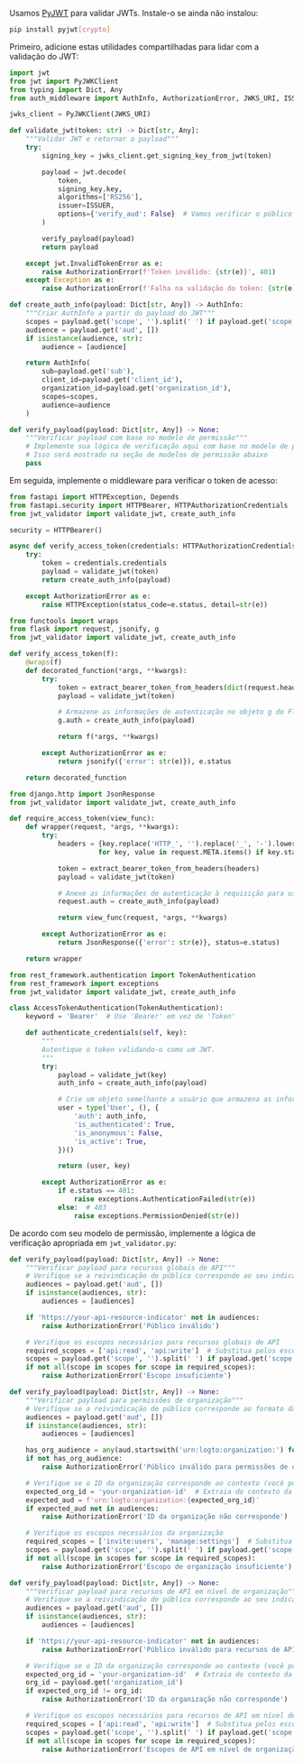 
Usamos [PyJWT](https://github.com/jpadilla/pyjwt) para validar JWTs. Instale-o se ainda não instalou:

```bash
pip install pyjwt[crypto]
```

Primeiro, adicione estas utilidades compartilhadas para lidar com a validação do JWT:

```py title="jwt_validator.py"
import jwt
from jwt import PyJWKClient
from typing import Dict, Any
from auth_middleware import AuthInfo, AuthorizationError, JWKS_URI, ISSUER

jwks_client = PyJWKClient(JWKS_URI)

def validate_jwt(token: str) -> Dict[str, Any]:
    """Validar JWT e retornar o payload"""
    try:
        signing_key = jwks_client.get_signing_key_from_jwt(token)

        payload = jwt.decode(
            token,
            signing_key.key,
            algorithms=['RS256'],
            issuer=ISSUER,
            options={'verify_aud': False}  # Vamos verificar o público manualmente
        )

        verify_payload(payload)
        return payload

    except jwt.InvalidTokenError as e:
        raise AuthorizationError(f'Token inválido: {str(e)}', 401)
    except Exception as e:
        raise AuthorizationError(f'Falha na validação do token: {str(e)}', 401)

def create_auth_info(payload: Dict[str, Any]) -> AuthInfo:
    """Criar AuthInfo a partir do payload do JWT"""
    scopes = payload.get('scope', '').split(' ') if payload.get('scope') else []
    audience = payload.get('aud', [])
    if isinstance(audience, str):
        audience = [audience]

    return AuthInfo(
        sub=payload.get('sub'),
        client_id=payload.get('client_id'),
        organization_id=payload.get('organization_id'),
        scopes=scopes,
        audience=audience
    )

def verify_payload(payload: Dict[str, Any]) -> None:
    """Verificar payload com base no modelo de permissão"""
    # Implemente sua lógica de verificação aqui com base no modelo de permissão
    # Isso será mostrado na seção de modelos de permissão abaixo
    pass
```

Em seguida, implemente o middleware para verificar o token de acesso:

<Tabs groupId="api-framework">
  <TabItem value="fastapi" label="FastAPI">

```py title="auth_middleware.py"
from fastapi import HTTPException, Depends
from fastapi.security import HTTPBearer, HTTPAuthorizationCredentials
from jwt_validator import validate_jwt, create_auth_info

security = HTTPBearer()

async def verify_access_token(credentials: HTTPAuthorizationCredentials = Depends(security)) -> AuthInfo:
    try:
        token = credentials.credentials
        payload = validate_jwt(token)
        return create_auth_info(payload)

    except AuthorizationError as e:
        raise HTTPException(status_code=e.status, detail=str(e))
```

  </TabItem>
  <TabItem value="flask" label="Flask">

```py title="auth_middleware.py"
from functools import wraps
from flask import request, jsonify, g
from jwt_validator import validate_jwt, create_auth_info

def verify_access_token(f):
    @wraps(f)
    def decorated_function(*args, **kwargs):
        try:
            token = extract_bearer_token_from_headers(dict(request.headers))
            payload = validate_jwt(token)

            # Armazene as informações de autenticação no objeto g do Flask para uso genérico
            g.auth = create_auth_info(payload)

            return f(*args, **kwargs)

        except AuthorizationError as e:
            return jsonify({'error': str(e)}), e.status

    return decorated_function
```

  </TabItem>
  <TabItem value="django" label="Django">

```py title="auth_middleware.py"
from django.http import JsonResponse
from jwt_validator import validate_jwt, create_auth_info

def require_access_token(view_func):
    def wrapper(request, *args, **kwargs):
        try:
            headers = {key.replace('HTTP_', '').replace('_', '-').lower(): value
                      for key, value in request.META.items() if key.startswith('HTTP_')}

            token = extract_bearer_token_from_headers(headers)
            payload = validate_jwt(token)

            # Anexe as informações de autenticação à requisição para uso genérico
            request.auth = create_auth_info(payload)

            return view_func(request, *args, **kwargs)

        except AuthorizationError as e:
            return JsonResponse({'error': str(e)}, status=e.status)

    return wrapper
```

  </TabItem>
  <TabItem value="django-rest-framework" label="Django REST Framework">

```py title="auth_middleware.py"
from rest_framework.authentication import TokenAuthentication
from rest_framework import exceptions
from jwt_validator import validate_jwt, create_auth_info

class AccessTokenAuthentication(TokenAuthentication):
    keyword = 'Bearer'  # Use 'Bearer' em vez de 'Token'

    def authenticate_credentials(self, key):
        """
        Autentique o token validando-o como um JWT.
        """
        try:
            payload = validate_jwt(key)
            auth_info = create_auth_info(payload)

            # Crie um objeto semelhante a usuário que armazena as informações de autenticação para uso genérico
            user = type('User', (), {
                'auth': auth_info,
                'is_authenticated': True,
                'is_anonymous': False,
                'is_active': True,
            })()

            return (user, key)

        except AuthorizationError as e:
            if e.status == 401:
                raise exceptions.AuthenticationFailed(str(e))
            else:  # 403
                raise exceptions.PermissionDenied(str(e))
```

  </TabItem>
</Tabs>

De acordo com seu modelo de permissão, implemente a lógica de verificação apropriada em `jwt_validator.py`:

<Tabs groupId="permission-models">
<TabItem value="global-api-resources" label="Recursos globais de API">

```py title="jwt_validator.py"
def verify_payload(payload: Dict[str, Any]) -> None:
    """Verificar payload para recursos globais de API"""
    # Verifique se a reivindicação de público corresponde ao seu indicador de recurso de API
    audiences = payload.get('aud', [])
    if isinstance(audiences, str):
        audiences = [audiences]

    if 'https://your-api-resource-indicator' not in audiences:
        raise AuthorizationError('Público inválido')

    # Verifique os escopos necessários para recursos globais de API
    required_scopes = ['api:read', 'api:write']  # Substitua pelos escopos necessários
    scopes = payload.get('scope', '').split(' ') if payload.get('scope') else []
    if not all(scope in scopes for scope in required_scopes):
        raise AuthorizationError('Escopo insuficiente')
```

</TabItem>
<TabItem value="organization-permissions" label="Permissões de organização (não-API)">

```py title="jwt_validator.py"
def verify_payload(payload: Dict[str, Any]) -> None:
    """Verificar payload para permissões de organização"""
    # Verifique se a reivindicação de público corresponde ao formato da organização
    audiences = payload.get('aud', [])
    if isinstance(audiences, str):
        audiences = [audiences]

    has_org_audience = any(aud.startswith('urn:logto:organization:') for aud in audiences)
    if not has_org_audience:
        raise AuthorizationError('Público inválido para permissões de organização')

    # Verifique se o ID da organização corresponde ao contexto (você pode precisar extrair isso do contexto da requisição)
    expected_org_id = 'your-organization-id'  # Extraia do contexto da requisição
    expected_aud = f'urn:logto:organization:{expected_org_id}'
    if expected_aud not in audiences:
        raise AuthorizationError('ID da organização não corresponde')

    # Verifique os escopos necessários da organização
    required_scopes = ['invite:users', 'manage:settings']  # Substitua pelos escopos necessários
    scopes = payload.get('scope', '').split(' ') if payload.get('scope') else []
    if not all(scope in scopes for scope in required_scopes):
        raise AuthorizationError('Escopo de organização insuficiente')
```

</TabItem>
<TabItem value="organization-level-api-resources" label="Recursos de API em nível de organização">

```py title="jwt_validator.py"
def verify_payload(payload: Dict[str, Any]) -> None:
    """Verificar payload para recursos de API em nível de organização"""
    # Verifique se a reivindicação de público corresponde ao seu indicador de recurso de API
    audiences = payload.get('aud', [])
    if isinstance(audiences, str):
        audiences = [audiences]

    if 'https://your-api-resource-indicator' not in audiences:
        raise AuthorizationError('Público inválido para recursos de API em nível de organização')

    # Verifique se o ID da organização corresponde ao contexto (você pode precisar extrair isso do contexto da requisição)
    expected_org_id = 'your-organization-id'  # Extraia do contexto da requisição
    org_id = payload.get('organization_id')
    if expected_org_id != org_id:
        raise AuthorizationError('ID da organização não corresponde')

    # Verifique os escopos necessários para recursos de API em nível de organização
    required_scopes = ['api:read', 'api:write']  # Substitua pelos escopos necessários
    scopes = payload.get('scope', '').split(' ') if payload.get('scope') else []
    if not all(scope in scopes for scope in required_scopes):
        raise AuthorizationError('Escopos de API em nível de organização insuficientes')
```

</TabItem>
</Tabs>

